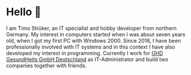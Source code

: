 # Hello 👋

I am Timo Strüker, an IT specialist and hobby developer from northern Germany. My interest in computers started when I was about seven years old, when I got my first PC with Windows 2000. Since 2016, I have been professionally involved with IT systems and in this context I have also developed my interest in programming. Currently I work for [GHD GesundHeits GmbH Deutschland](https://www.gesundheitsgmbh.de/) as IT-Administrator and build two companies together with friends.
